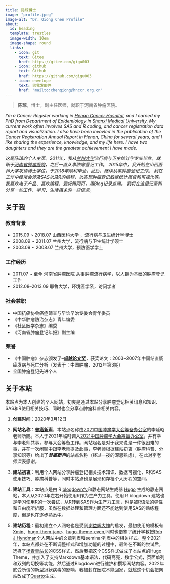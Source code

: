 ```yaml
---
title: 陈琼博士
image: "profile.jpeg"
image-alt: "Dr. Qiong Chen Profile"
about:
  id: heading
  template: trestles
  image-width: 10em
  image-shape: round
  links:
    - icon: git
      text: Gitee
      href: https://gitee.com/gigu003
    - icon: github
      text: Github
      href: https://github.com/gigu003
    - icon: envelope
      text: 给我发邮件
      href: "mailto:chenqiong@hnccr.org.cn"
---
```





::: {#heading}
> **陈琼**，博士，副主任医师，就职于河南省肿瘤医院。

*I'm a Cancer Register working in [Henan Cancer Hospital](http://anti-cancer.com.cn/), and I earned my PhD from Department of Epidemiology in [Shanxi Medical University](http://www.sxmu.edu.cn/). 
My current work often involves SAS and R coding, and cancer registration data report and visualization*. *I also have been invovled in the publication of the Cancer Registration Annual Report in Henan, China for several years, and I like sharing the experience, knowledge, and my life here*. 
*I have two daughters and they are the greatest achievement I have made*.

*这是陈琼的个人主页。2011年，我从[兰州大学](http://www.lzu.edu.cn/)流行病与卫生统计学专业毕业，就职于[河南省肿瘤医院](http://anti-cancer.com.cn/)，之后一直从事肿瘤登记工作*。
*2015年中，我开始在山西医科大学攻读博士学位，于2018年顺利毕业，此后，继续从事肿瘤登记工作*。
*我在工作中经常会涉及SAS以及R的编程，以实现肿瘤登记数据统计报告和可视化等。我喜欢电子产品、喜欢编程、爱折腾网页，用Blog记录点滴。*
*我将在这里记录和分享一些工作、学习、生活相关的一些信息*。

:::




::: {.panel-tabset}

## 关于我

### 教育背景

- 2015.09 ~ 2018.07 山西医科大学 ，流行病与卫生统计学博士
- 2008.09 ~ 2011.07 兰州大学，流行病与卫生统计学硕士
- 2003.09 ~ 2008.07 兰州大学，预防医学学士

### 工作经历
- 2011.07 ~ 至今 河南省肿瘤医院 从事肿瘤流行病学，以人群为基础的肿瘤登记工作
- 2012.08--2013.09 耶鲁大学，环境医学系，访问学者

### 社会兼职
- 中国抗癌协会癌症筛查与早诊早治专委会青年委员
- 《中华肿瘤防治杂志》青年编委
- 《社区医学杂志》编委
- 《河南省肿瘤登记年报》副主编

### 荣誉
- 《中国肿瘤》杂志颁发了--[**卓越论文奖**](/qsight/2023-02-08-paper-award/index.qmd)，获奖论文：2003~2007年中国结直肠癌发病与死亡分析（发表于：中国肿瘤，2012年第3期）
- 全国肿瘤登记先进个人


## 关于本站

本站点为本人创建的个人网站，初衷是通过本站分享肿瘤登记相关讯息和知识、SAS和R使用相关技巧、同时也会分享点肿瘤科普相关内容。

1. **创建时间**：2020年3月12日

1. **网站名称**：**[普癌新声](https://www.chenq.site/)**，本站点名称由[2021中国肿瘤学大会筹备办公室](https://cco2021.sciconf.cn/cn/web/index/)的李延昭老师所赐。本人于2021年临时调入[2021中国肿瘤学大会筹备办公室](https://cco2021.sciconf.cn/cn/web/index/)，并有幸与李老师共事，参与大会筹备工作。网站起名是对于我来说是一件很困难的事，并在一次闲聊中跟李老师提及此事，李老师根据建站初衷（肿瘤科普、分享知识等）给出了***普癌新声***的站点名称（经过一夜的深思熟虑），在此对李老师深表感谢。

1. **建站初衷**：利用个人网站分享肿瘤登记相关技术知识、数据可视化、R和SAS使用技巧、肿瘤科普等，同时本站点也是展现和存档个人历程的空间。
1. **建站工具**：本站点是由 R [blogdown包](https://github.com/rstudio/blogdown)和静态网站生成器 [Hugo](https://gohugo.io/) 生成的静态网站，本人从2020年左右开始使用R作为生产力工具，使用 R blogdown 建站也是学习使用R的一次尝试，从R转到SAS作为生产力工具，也是被R语法的弹性和自由度所折服，虽然在数据处理和管理方面还不能达到使用SAS的熟练程度，但是也在逐步熟悉中。

1. **建站历程**：最初建立个人网站也是受到[谢益辉大神](https://yihui.org)的启发，最初使用的模板有[Xmin](https://github.com/yihui/hugo-xmin)、[hugo-them-jane](https://github.com/xianmin/hugo-theme-jane)、[hugo-theme-even](https://github.com/olOwOlo/hugo-theme-even),同时也借鉴了统计学教授[Rob J Hyndman](https://robjhyndman.com/)个人网站中的文章列表和seminar列表中的相关样式。整个2021年，本站点都处在不断调整样式和增加功能的过程中，最终在不断的尝试后，选择了[杨青青站长]()的CSS样式，然后我把这个CSS样式做成了本站点的Hugo Theme，并加入了支持Markdown基本语法，代码高亮，数学公式，页面单列和双列的切换等功能，然后通过Blogdown进行维护和撰写网站内容。2022年底受所谓的新型冠状病毒的影响，我被封在医院不能回家，就趁这个机会把网站改成了[Quarto](https://quarto.org)生成。

:::

